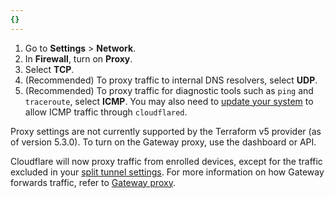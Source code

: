 ```yaml
---
{}
---
```



<Tabs syncKey="dashPlusAPI"> <TabItem label="Dashboard">

1. Go to **Settings** > **Network**.
2. In **Firewall**, turn on **Proxy**.
3. Select **TCP**.
4. (Recommended) To proxy traffic to internal DNS resolvers, select **UDP**.
5. (Recommended) To proxy traffic for diagnostic tools such as `ping` and `traceroute`, select **ICMP**. You may also need to [update your system](/cloudflare-one/connections/connect-networks/troubleshoot-tunnels/common-errors/#ping-and-traceroute-commands-do-not-work) to allow ICMP traffic through `cloudflared`.

</TabItem>
<TabItem label="Terraform (v5)">

Proxy settings are not currently supported by the Terraform v5 provider (as of version 5.3.0). To turn on the Gateway proxy, use the dashboard or API.

</TabItem>
</Tabs>

Cloudflare will now proxy traffic from enrolled devices, except for the traffic excluded in your [split tunnel settings](/cloudflare-one/connections/connect-networks/private-net/cloudflared/#3-route-private-network-ips-through-warp). For more information on how Gateway forwards traffic, refer to [Gateway proxy](/cloudflare-one/policies/gateway/proxy/).
